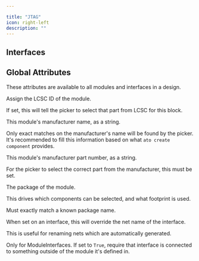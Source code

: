 ```yaml
---

title: "JTAG"
icon: right-left
description: ""
---
```



## Interfaces

<ParamField path='dbgrq' type='ElectricLogic'>
</ParamField>

<ParamField path='n_reset' type='ElectricLogic'>
</ParamField>

<ParamField path='n_trst' type='ElectricLogic'>
</ParamField>

<ParamField path='tck' type='ElectricLogic'>
</ParamField>

<ParamField path='tdi' type='ElectricLogic'>
</ParamField>

<ParamField path='tdo' type='ElectricLogic'>
</ParamField>

<ParamField path='tms' type='ElectricLogic'>
</ParamField>

<ParamField path='vtref' type='ElectricPower'>
</ParamField>


## Global Attributes


These attributes are available to all modules and interfaces in a design.
<ParamField path='lcsc_id' type='str'>

Assign the LCSC ID of the module.

If set, this will tell the picker to select that part from LCSC for this block.
</ParamField>

<ParamField path='manufacturer' type='str'>

This module's manufacturer name, as a string.

Only exact matches on the manufacturer's name will be found by the picker.
It's recommended to fill this information based on what `ato create component`
provides.
</ParamField>

<ParamField path='mpn' type='str'>

This module's manufacturer part number, as a string.

For the picker to select the correct part from the manufacturer,
this must be set.
</ParamField>

<ParamField path='package' type='str'>

The package of the module.

This drives which components can be selected, and what footprint is used.

Must exactly match a known package name.
</ParamField>

<ParamField path='exclude_from_bom' type='bool'>
</ParamField>

<ParamField path='override_net_name' type='str'>

When set on an interface, this will override the net name of the interface.

This is useful for renaming nets which are automatically generated.
</ParamField>

<ParamField path='required' type='bool'>

Only for ModuleInterfaces.
If set to `True`, require that interface is connected to something outside
of the module it's defined in.
</ParamField>

